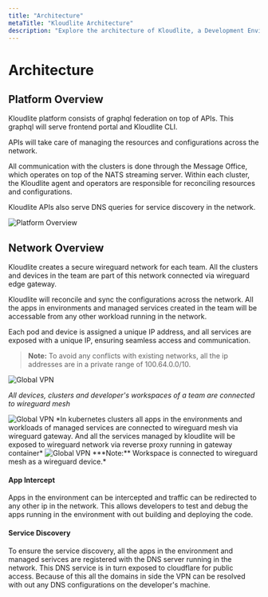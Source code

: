 ```yaml
---
title: "Architecture"
metaTitle: "Kloudlite Architecture"
description: "Explore the architecture of Kloudlite, a Development Environment as a Service platform. Learn how Kloudlite connects local development workspaces with Kubernetes-based environments through a secure WireGuard mesh, enabling seamless development, testing, and collaboration. Understand its stateless environments, local container integration, and full production parity, designed to streamline developer workflows and boost productivity."
---
```



# Architecture

## Platform Overview

Kloudlite platform consists of graphql federation on top of APIs. This graphql will serve frontend portal and
Kloudlite CLI. 

APIs will take care of managing the resources and configurations across the network.

All communication with the clusters is done through the Message Office, which operates on top of the NATS 
streaming server. Within each cluster, the Kloudlite agent and operators are responsible for reconciling 
resources and configurations.

Kloudlite APIs also serve DNS queries for service discovery in the network.

<Img src="/docs/arch/platform.png" alt="Platform Overview"/>

## Network Overview
Kloudlite creates a secure wireguard network for each team. All the clusters and devices in the team are part of
this network connected via wireguard edge gateway. 

Kloudlite will reconcile and sync the configurations across the network. All the apps in environments and managed 
services created in the team will be accessable from any other workload running in the network.

Each pod and device is assigned a unique IP address, and all services are exposed with a unique IP, ensuring 
seamless access and communication. 

> **Note:** To avoid any conflicts with existing networks, all the ip addresses are in a private range of 100.64.0.0/10.

<Img src="/docs/arch/vpn.png" alt="Global VPN"/>

*All devices, clusters and developer's workspaces of a team are connected to wireguard mesh*

<Img src="/docs/arch/cluster-connection.png" alt="Global VPN"/>
*In kubernetes clusters all apps in the environments and workloads of managed services are connected to 
wireguard mesh via wireguard gateway. And all the services managed by kloudlite will be exposed to wireguard
network via reverse proxy running in gateway container*

<Img src="/docs/arch/workspace-connection.png" alt="Global VPN"/>
***Note:** Workspace is connected to wireguard mesh as a wireguard device.*

#### App Intercept
Apps in the environment can be intercepted and traffic can be redirected to any other ip in the network. This allows developers 
to test and debug the apps running in the environment with out building and deploying the code.

#### Service Discovery
To ensure the service discovery, all the apps in the environment and managed serivces are registered with the DNS server running 
in the network. This DNS service is in turn exposed to cloudflare for public access. Because of this all the domains in side the 
VPN can be resolved with out any DNS configurations on the developer's machine.
